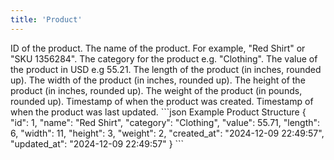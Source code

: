 ```yaml
---
title: 'Product'
---
```


<ResponseField name="id" type="integer" required>
    ID of the product.
</ResponseField>

<ResponseField name="name" type="string" required>
    The name of the product. For example, "Red Shirt" or "SKU 1356284".
</ResponseField>

<ResponseField name="category" type="string" required>
    The category for the product e.g. "Clothing".
</ResponseField>

<ResponseField name="value" type="decimal" required>
    The value of the product in USD e.g 55.21.
</ResponseField>

<ResponseField name="length" type="integer" required>
    The length of the product (in inches, rounded up).
</ResponseField>

<ResponseField name="width" type="integer" required>
    The width of the product (in inches, rounded up).
</ResponseField>

<ResponseField name="height" type="integer" required>
    The height of the product (in inches, rounded up).
</ResponseField>

<ResponseField name="weight" type="integer" required>
    The weight of the product (in pounds, rounded up).
</ResponseField>

<ResponseField name="created_at" type="string" required>
    Timestamp of when the product was created.
</ResponseField>

<ResponseField name="updated_at" type="string" required>
    Timestamp of when the product was last updated.
</ResponseField>

<ResponseExample>
    ```json Example Product Structure
    {
        "id": 1,
        "name": "Red Shirt",
        "category": "Clothing",
        "value": 55.71,
        "length": 6,
        "width": 11,
        "height": 3,
        "weight": 2,
        "created_at": "2024-12-09 22:49:57",
        "updated_at": "2024-12-09 22:49:57"
    }
    ```
</ResponseExample>
